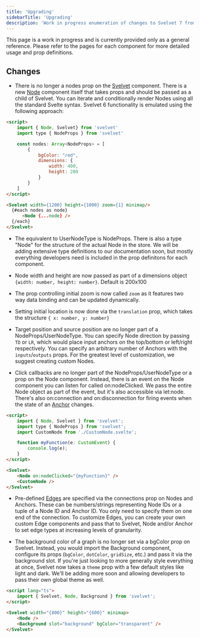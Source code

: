 ```yaml
---
title: 'Upgrading'
sidebarTitle: 'Upgrading'
description: 'Work in progress enumeration of changes to Svelvet 7 from previous versions'
---
```


<Warning>
	This page is a work in progress and is currently provided only as a general reference. Please
	refer to the pages for each component for more detailed usage and prop definitions.
</Warning>

## Changes

- There is no longer a nodes prop on the [Svelvet](/components/svelvet) component. There is a new [Node](/components/node) component itself that takes props and should be passed as a child of Svelvet. You can iterate and conditionally render Nodes using all the standard Svelte syntax. Svelvet 6 functionality is emulated using the following approach:

```html
<script>
    import { Node, Svelvet} from 'svelvet'
    import type { NodeProps } from 'svelvet'

    const nodes: Array<NodeProps> = [
        {
            bgColor: "red",
            dimensions: {
                width: 400,
                height: 200
            }
        }
    ]
</script>

<Svelvet width={1200} height={1000} zoom={1} minimap/>
  {#each nodes as node}
      <Node {...node} />
  {/each}
</Svelvet>
```

- The equivalent to UserNodeType is NodeProps. There is also a type "Node" for the structure of the actual Node in the store. We will be adding extensive type definitions to our documentation soon, but mostly everything developers need is included in the prop definitons for each component.

- Node width and height are now passed as part of a dimensions object `{width: number, height: number}`. Default is 200x100

- The prop controlling initial zoom is now called `zoom` as it features two way data binding and can be updated dynamically.

- Setting initial location is now done via the `translation` prop, which takes the structure `{ x: number, y: number}`

- Target position and source position are no longer part of a NodeProps/UserNodeType. You can specify Node direction by passing `TD` or `LR`, which would place input anchors on the top/bottom or left/right respectively. You can specify an arbitrary number of Anchors with the `inputs`/`outputs` props. For the greatest level of customization, we suggest creating custom Nodes.

- Click callbacks are no longer part of the NodeProps/UserNodeType or a prop on the Node component. Instead, there is an event on the Node component you can listen for called on:nodeClicked. We pass the entire Node object as part of the event, but it's also accessible via let:node. There's also on:connection and on:disconnection for firing events when the state of an [Anchor](/components/anchor) changes.

```html
<script>
	import { Node, Svelvet } from 'svelvet';
	import type { NodeProps } from 'svelvet';
	import CustomNode from './CustomNode.svelte';

	function myFunction(e: CustomEvent) {
		console.log(e);
	}
</script>

<Svelvet>
	<Node on:nodeClicked="{myFunction}" />
	<CustomNode />
</Svelvet>
```

- Pre-defined [Edges](/components/edge) are specified via the connections prop on Nodes and Anchors. These can be numbers/strings representing Node IDs or a tuple of a Node ID and Anchor ID. You only need to specify them on one end of the connection. To customize Edges, you can create your own custom Edge components and pass that to Svelvet, Node and/or Anchor to set edge types at increasing levels of granularity.

- The background color of a graph is no longer set via a bgColor prop on Svelvet. Instead, you would import the Background component, configure its props (`bgColor`, `dotColor`, `gridSize`, etc.) and pass it via the background slot. If you're just looking to more generally style everything at once, Svelvet now takes a `theme` prop with a few default styles like light and dark. We'll be adding more soon and allowing developers to pass their own global theme as well.

```html
<script lang="ts">
	import { Svelvet, Node, Background } from 'svelvet';
</script>

<Svelvet width="{800}" height="{600}" minimap>
	<Node />
	<Background slot="background" bgColor="transparent" />
</Svelvet>
```

